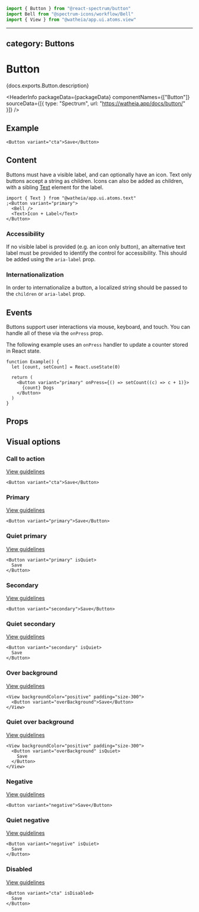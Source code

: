 <!-- Copyright 2020 Adobe. All rights reserved.
This file is licensed to you under the Apache License, Version 2.0 (the "License");
you may not use this file except in compliance with the License. You may obtain a copy
of the License at http://www.apache.org/licenses/LICENSE-2.0
Unless required by applicable law or agreed to in writing, software distributed under
the License is distributed on an "AS IS" BASIS, WITHOUT WARRANTIES OR REPRESENTATIONS
OF ANY KIND, either express or implied. See the License for the specific language
governing permissions and limitations under the License. -->



```jsx import
import { Button } from "@react-spectrum/button"
import Bell from "@spectrum-icons/workflow/Bell"
import { View } from "@watheia/app.ui.atoms.view"
```

---

## category: Buttons

# Button

<p>{docs.exports.Button.description}</p>

<HeaderInfo
  packageData={packageData}
  componentNames={["Button"]}
  sourceData={[{ type: "Spectrum", url: "https://watheia.app/docs/button/" }]}
/>

## Example

```tsx example
<Button variant="cta">Save</Button>
```

## Content

Buttons must have a visible label, and can optionally have an icon. Text only buttons accept a string
as children. Icons can also be added as children, with a sibling [Text](Text.html) element for the label.

```tsx example
import { Text } from "@watheia/app.ui.atoms.text"
;<Button variant="primary">
  <Bell />
  <Text>Icon + Label</Text>
</Button>
```

### Accessibility

If no visible label is provided (e.g. an icon only button),
an alternative text label must be provided to identify the control for accessibility. This should be added using
the `aria-label` prop.

### Internationalization

In order to internationalize a button, a localized string should be passed to the `children` or `aria-label` prop.

## Events

Buttons support user interactions via mouse, keyboard, and touch. You can handle all of these via the `onPress`
prop.

The following example uses an `onPress` handler to update a counter stored in React state.

```tsx example
function Example() {
  let [count, setCount] = React.useState(0)

  return (
    <Button variant="primary" onPress={() => setCount((c) => c + 1)}>
      {count} Dogs
    </Button>
  )
}
```

## Props

<PropTable component={docs.exports.Button} links={docs.links} />

## Visual options

### Call to action

[View guidelines](https://watheia.app/docs/button/#Call-to-action-variant)

```tsx example
<Button variant="cta">Save</Button>
```

### Primary

[View guidelines](https://watheia.app/docs/button/#Primary-variant)

```tsx example
<Button variant="primary">Save</Button>
```

### Quiet primary

[View guidelines](https://watheia.app/docs/button/#Quiet)

```tsx example
<Button variant="primary" isQuiet>
  Save
</Button>
```

### Secondary

[View guidelines](https://watheia.app/docs/button/#Secondary-variant)

```tsx example
<Button variant="secondary">Save</Button>
```

### Quiet secondary

[View guidelines](https://watheia.app/docs/button/#Quiet)

```tsx example
<Button variant="secondary" isQuiet>
  Save
</Button>
```

### Over background

[View guidelines](https://watheia.app/docs/button/#Over-background-variant)

```tsx example
<View backgroundColor="positive" padding="size-300">
  <Button variant="overBackground">Save</Button>
</View>
```

### Quiet over background

[View guidelines](https://watheia.app/docs/button/#Quiet)

```tsx example
<View backgroundColor="positive" padding="size-300">
  <Button variant="overBackground" isQuiet>
    Save
  </Button>
</View>
```

### Negative

[View guidelines](https://watheia.app/docs/button/#Negative-variant)

```tsx example
<Button variant="negative">Save</Button>
```

### Quiet negative

[View guidelines](https://watheia.app/docs/button/#Quiet)

```tsx example
<Button variant="negative" isQuiet>
  Save
</Button>
```

### Disabled

[View guidelines](https://watheia.app/docs/button/#Disabled)

```tsx example
<Button variant="cta" isDisabled>
  Save
</Button>
```
